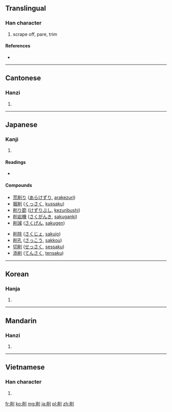 ==Translingual==

===Han character===
{{Han char|rn=18|rad=刀|as=07|sn=9|four=9220<sub>0</sub>|canj=火月中弓 (FBLN)}}

# scrape off, pare, trim

====References====
* {{Han ref|kx=0140.050|dkj=02000|dj=0317.110|hdz=10341.020|uh=524A|ud=21066|bh=AB64|bd=43876}}

----

==Cantonese==

===Hanzi===
{{yue-hanzi|jyut=|y=seuk3}}

# {{defn|Cantonese|sort=刀07}}

----

==Japanese==

===Kanji===
{{ja-kanji|grade=c|rs=刀07}}

# {{defn|Japanese|sort=刀07}}

====Readings====
* {{ja-readings|on=[[さく]] (saku), [[しょう]] (shō)|kun=[[けずる]] (kezuru)}}

====Compounds====
{{top2}}
* [[荒削り]] ([[あらけずり]], [[arakezuri]])
* [[掘削]] ([[くっさく]], [[kussaku]])
* [[削り節]] ([[けずりぶし]], [[kezuribushi]])
* [[削岩機]] ([[さくがんき]], [[sakuganki]])
* [[削減]] ([[さくげん]], [[sakugen]])
{{mid2}}
* [[削除]] ([[さくじょ]], [[sakujo]])
* [[削孔]] ([[さっこう]], [[sakkou]])
* [[切削]] ([[せっさく]], [[sessaku]])
* [[添削]] ([[てんさく]], [[tensaku]])
{{bottom}}

----

==Korean==

===Hanja===
{{ko-hanja|hangeul=삭|rv=sak|mr=sak}}

# {{defn|Korean|sort=刀07}}

----

==Mandarin==

===Hanzi===
{{cmn-hanzi|pin=[[xuē]] ([[xue1]])|wg=hsüeh<sup>1</sup>}}

# {{defn|Mandarin|sort=刀07}}

----

==Vietnamese==

===Han character===
{{vi-hantu|[[tước]], [[tược]], [[tướt]], [[tượt]]|rs=刀07}}

# {{defn|Vietnamese|sort=刀07}}

[[fr:削]]
[[ko:削]]
[[mg:削]]
[[ja:削]]
[[pl:削]]
[[zh:削]]